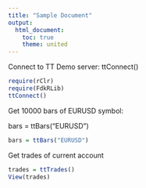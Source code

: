```yaml
---
title: "Sample Document"
output:
  html_document:
    toc: true
    theme: united
---
```


Connect to TT Demo server:
ttConnect()

```r
require(rClr)
require(FdkRLib)
ttConnect()
```



<p>Get 10000 bars of EURUSD symbol:</p>
bars = ttBars("EURUSD")

```r
bars = ttBars("EURUSD")
```

Get trades of current account
```r
trades = ttTrades()
View(trades)
```
